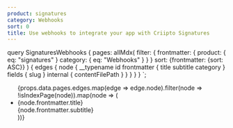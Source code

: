 ```yaml
---
product: signatures
category: Webhooks
sort: 0
title: Use webhooks to integrate your app with Criipto Signatures
---
```



  query SignaturesWebhooks {
    pages: allMdx(
      filter: {
        frontmatter: {
          product: { eq: "signatures" }
          category: { eq: "Webhooks" }
        }
      }
      sort: {frontmatter: {sort: ASC}}
    ) {
      edges {
        node {
          __typename
          id
          frontmatter {
            title
            subtitle
            category
          }
          fields {
            slug
          }
          internal {
            contentFilePath
          }
        }
      }
    }
  }
`;

<ul>
  {props.data.pages.edges.map(edge => edge.node).filter(node => !isIndexPage(node)).map(node => (
    <li key={node.id}>
      <Link to={`/${node.fields.slug}/`}>{node.frontmatter.title}</Link><br />
      {node.frontmatter.subtitle}
    </li>
  ))}
</ul>
